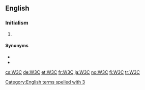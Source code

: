 ==English==

===Initialism===
{{rfc-header|Initialism}}
{{en-initialism}}

# {{label|en|software|Internet}} {{initialism of|[[w:World Wide Web Consortium|World Wide Web Consortium]]|lang=en}}

====Synonyms====
* {{l|en|W3}}
* {{l|en|WWW}}
[[Category:English terms spelled with 3]]

[[cs:W3C]]
[[de:W3C]]
[[et:W3C]]
[[fr:W3C]]
[[ja:W3C]]
[[no:W3C]]
[[fi:W3C]]
[[tr:W3C]]